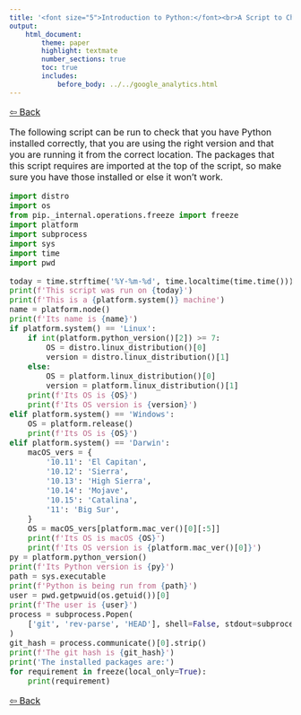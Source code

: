 ```yaml
---
title: '<font size="5">Introduction to Python:</font><br>A Script to Check Your Installation and Packages'
output:
    html_document:
        theme: paper
        highlight: textmate
        number_sections: true
        toc: true
        includes:
            before_body: ../../google_analytics.html
---
```


<font size="3">

[⇦ Back](../../python.html)

The following script can be run to check that you have Python installed correctly, that you are using the right version and that you are running it from the correct location. The packages that this script requires are imported at the top of the script, so make sure you have those installed or else it won't work.

```python
import distro
import os
from pip._internal.operations.freeze import freeze
import platform
import subprocess
import sys
import time
import pwd

today = time.strftime('%Y-%m-%d', time.localtime(time.time()))
print(f'This script was run on {today}')
print(f'This is a {platform.system()} machine')
name = platform.node()
print(f'Its name is {name}')
if platform.system() == 'Linux':
    if int(platform.python_version()[2]) >= 7:
        OS = distro.linux_distribution()[0]
        version = distro.linux_distribution()[1]
    else:
        OS = platform.linux_distribution()[0]
        version = platform.linux_distribution()[1]
    print(f'Its OS is {OS}')
    print(f'Its OS version is {version}')
elif platform.system() == 'Windows':
    OS = platform.release()
    print(f'Its OS is {OS}')
elif platform.system() == 'Darwin':
    macOS_vers = {
        '10.11': 'El Capitan',
        '10.12': 'Sierra',
        '10.13': 'High Sierra',
        '10.14': 'Mojave',
        '10.15': 'Catalina',
        '11': 'Big Sur',
    }
    OS = macOS_vers[platform.mac_ver()[0][:5]]
    print(f'Its OS is macOS {OS}')
    print(f'Its OS version is {platform.mac_ver()[0]}')
py = platform.python_version()
print(f'Its Python version is {py}')
path = sys.executable
print(f'Python is being run from {path}')
user = pwd.getpwuid(os.getuid())[0]
print(f'The user is {user}')
process = subprocess.Popen(
    ['git', 'rev-parse', 'HEAD'], shell=False, stdout=subprocess.PIPE
)
git_hash = process.communicate()[0].strip()
print(f'The git hash is {git_hash}')
print('The installed packages are:')
for requirement in freeze(local_only=True):
    print(requirement)
```

[⇦ Back](../../python.html)

</font>
